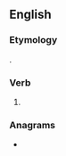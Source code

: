 ==English==

===Etymology===
{{suffix|rail|est|lang=en}}.

===Verb===
{{head|en|verb form}}

# {{en-archaic second-person singular of|rail|lang=en}}

===Anagrams===
* {{anagrams|en|A-lister|Altiers|Lasiter|Raelist|airtels|realist|retails|saltier|saltire|slatier|tailers}}
